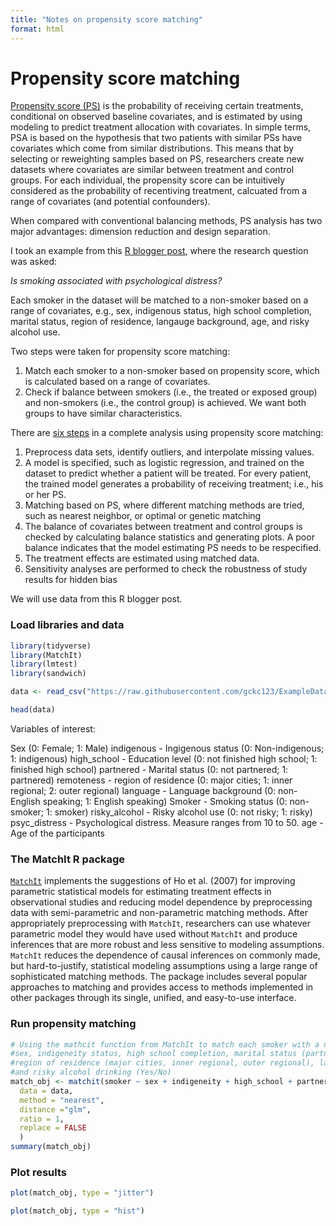 ```yaml
---
title: "Notes on propensity score matching"
format: html
---
```


# Propensity score matching 

[Propensity score (PS)](https://www.ncbi.nlm.nih.gov/pmc/articles/PMC8246231/) is the probability of receiving certain treatments, conditional on observed baseline covariates, and is estimated by using modeling to predict treatment allocation with covariates.  In simple terms, PSA is based on the hypothesis that two patients with similar PSs have covariates which come from similar distributions. This means that by selecting or reweighting samples based on PS, researchers create new datasets where covariates are similar between treatment and control groups. For each individual, the propensity score can be intuitively considered as the probability of recentiving treatment, calcuated from a range of covariates (and potential confounders).

When compared with conventional balancing methods, PS analysis has two major advantages: dimension reduction and design separation. 

I took an example from this [R blogger post](https://www.r-bloggers.com/2022/04/propensity-score-matching/), where the research question was asked: 

*Is smoking associated with psychological distress?*

Each smoker in the dataset will be matched to a non-smoker based on a range of covariates, e.g., sex, indigenous status, high school completion, marital status, region of residence, langauge background, age, and risky alcohol use.

Two steps were taken for propensity score matching: 

1. Match each smoker to a non-smoker based on propensity score, which is calculated based on a range of covariates. 
2. Check if balance between smokers (i.e., the treated or exposed group) and non-smokers (i.e., the control group) is achieved. We want both groups to have similar characteristics. 

::: {.callout-note collapse="true"}
There are [six steps](https://www.ncbi.nlm.nih.gov/pmc/articles/PMC8246231/) in a complete analysis using propensity score matching: 

1. Preprocess data sets, identify outliers, and interpolate missing values.
2. A model is specified, such as logistic regression, and trained on the dataset to predict whether a patient will be treated.  For every patient, the trained model generates a probability of receiving treatment; i.e., his or her PS.
3. Matching based on PS, where different matching methods are tried, such as nearest neighbor, or optimal or genetic matching
4. The balance of covariates between treatment and control groups is checked by calculating balance statistics and generating plots. A poor balance indicates that the model estimating PS needs to be respecified.
5. The treatment effects are estimated using matched data.
6. Sensitivity analyses are performed to check the robustness of study results for hidden bias
:::


We will use data from this R blogger post. 

### Load libraries and data
```r
library(tidyverse)
library(MatchIt)
library(lmtest)
library(sandwich)

data <- read_csv("https://raw.githubusercontent.com/gckc123/ExampleData/main/smoking_psyc_distress.csv")

head(data)
```


Variables of interest: 

Sex (0: Female; 1: Male)
indigenous - Ingigenous status (0: Non-indigenous; 1: indigenous)
high_school - Education level (0: not finished high school; 1: finished high school)
partnered - Marital status (0: not partnered; 1: partnered)
remoteness - region of residence (0: major cities; 1: inner regional; 2: outer regional)
language - Language background (0: non-English speaking; 1: English speaking)
Smoker - Smoking status (0: non-smoker; 1: smoker)
risky_alcohol - Risky alcohol use (0: not risky; 1: risky)
psyc_distress - Psychological distress. Measure ranges from 10 to 50.
age - Age of the participants

### The MatchIt R package
[`MatchIt`](https://cran.r-project.org/web/packages/MatchIt/vignettes/MatchIt.html) implements the suggestions of Ho et al. (2007) for improving parametric statistical models for estimating treatment effects in observational studies and reducing model dependence by preprocessing data with semi-parametric and non-parametric matching methods. After appropriately preprocessing with `MatchIt`, researchers can use whatever parametric model they would have used without `MatchIt` and produce inferences that are more robust and less sensitive to modeling assumptions. `MatchIt` reduces the dependence of causal inferences on commonly made, but hard-to-justify, statistical modeling assumptions using a large range of sophisticated matching methods. The package includes several popular approaches to matching and provides access to methods implemented in other packages through its single, unified, and easy-to-use interface.

### Run propensity matching
```r
# Using the mathcit function from MatchIt to match each smoker with a non-smoker (1 to 1 matching) based on
#sex, indigeneity status, high school completion, marital status (partnered or not),
#region of residence (major cities, inner regional, outer regional), language background (English speaking Yes/No) 
#and risky alcohol drinking (Yes/No)
match_obj <- matchit(smoker ~ sex + indigeneity + high_school + partnered + remoteness + language + risky_alcohol + age,
  data = data, 
  method = "nearest", 
  distance ="glm",
  ratio = 1,
  replace = FALSE
  )
summary(match_obj)
```

### Plot results 
```r
plot(match_obj, type = "jitter")

plot(match_obj, type = "hist")
```